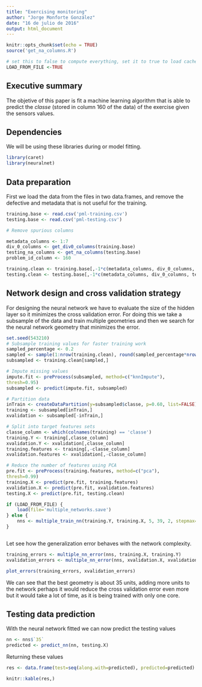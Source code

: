 ```yaml
---
title: "Exercising monitoring"
author: "Jorge Monforte González"
date: "16 de julio de 2016"
output: html_document
---
```


```r
knitr::opts_chunk$set(echo = TRUE)
source('get_na_columns.R')

# set this to false to compute everything, set it to true to load cached data
LOAD_FROM_FILE <-TRUE

```
## Executive summary
The objetive of this paper is fit a machine learning algorithm that is able to predict the *classe* (stored in column 160 of the data) of the exercise given the sensors values.

## Dependencies
We will be using these libraries during or model fitting.
```r
library(caret)
library(neuralnet)
```

## Data preparation
First we load the data from the files in two data.frames, and remove the defective and metadata that is not useful for the training.

```r
training.base <- read.csv('pml-training.csv')
testing.base <- read.csv('pml-testing.csv')

# Remove spurious columns

metadata_columns <- 1:7
div_0_columns <- get_div0_columns(training.base)
testing_na_columns <- get_na_columns(testing.base)
problem_id_column <- 160

training.clean <- training.base[,-1*c(metadata_columns, div_0_columns, testing_na_columns)]
testing.clean <- testing.base[,-1*c(metadata_columns, div_0_columns, testing_na_columns, problem_id_column)]
```


## Network design and cross validation strategy
For designing the neural network we have to evaluate the size of the hidden layer so it minimizes the cross validation error. For doing this we take a subsample of the data and train multiple geometries and then we search for the neural network geometry that minimizes the error.

```r

set.seed(543210)
# Subsample training values for faster training work
sampled_percentage <- 0.2
sampled <- sample(1:nrow(training.clean), round(sampled_percentage*nrow(training.clean)))
subsampled <- training.clean[sampled,]

# Impute missing values
impute.fit <- preProcess(subsampled, method=c("knnImpute"),
thresh=0.95)
subsampled <- predict(impute.fit, subsampled)

# Partition data
inTrain <- createDataPartition(y=subsampled$classe, p=0.60, list=FALSE)
training <- subsampled[inTrain,]
xvalidation <- subsampled[-inTrain,]

# Split into target features sets
classe_column <- which(colnames(training) == 'classe')
training.Y <- training[,classe_column]
xvalidation.Y <- xvalidation[,classe_column]
training.features <- training[,-classe_column]
xvalidation.features <- xvalidation[,-classe_column]

# Reduce the number of features using PCA
pre.fit <- preProcess(training.features, method=c("pca"),
thresh=0.99)
training.X <- predict(pre.fit, training.features)
xvalidation.X <- predict(pre.fit, xvalidation.features)
testing.X <- predict(pre.fit, testing.clean)

if (LOAD_FROM_FILE) {
    load(file='multiple_networks.save')
} else {
    nns <- multiple_train_nn(training.Y, training.X, 5, 39, 2, stepmax=1e+06)
}



```

Let see how the generalization error behaves with the network complexity.

```r

training_errors <- multiple_nn_error(nns, training.X, training.Y) 
xvalidation_errors <- multiple_nn_error(nns, xvalidation.X, xvalidation.Y)

plot_errors(training_errors, xvalidation_errors)
```

We can see that the best geometry is about 35 units, adding more units to the network perhaps it would reduce the cross validation error even more but it would take a lot of time, as it is being trained with only one core.

## Testing data prediction

With the neural network fitted we can now predict the testing values 

```r
nn <- nns$`35`
predicted <- predict_nn(nn, testing.X)
```

Returning these values

```r
res <- data.frame(test=seq(along.with=predicted), predicted=predicted)
```

```r
knitr::kable(res,)
```
